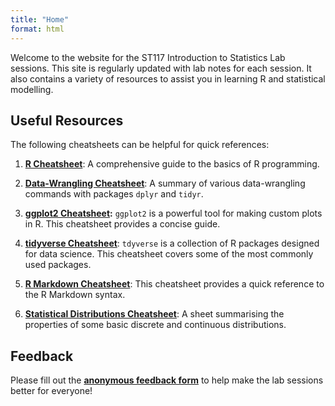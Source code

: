 ```yaml
---
title: "Home"
format: html
---
```


Welcome to the website for the ST117 Introduction to Statistics Lab sessions. This site is regularly updated with lab notes for each session. It also contains a variety of resources to assist you in learning R and statistical modelling.

## Useful Resources

The following cheatsheets can be helpful for quick references:

1.  [**R Cheatsheet**](https://iqss.github.io/dss-workshops/R/Rintro/base-r-cheat-sheet.pdf): A comprehensive guide to the basics of R programming.

2.  [**Data-Wrangling Cheatsheet**](https://www.rstudio.com/wp-content/uploads/2015/02/data-wrangling-cheatsheet.pdf): A summary of various data-wrangling commands with packages `dplyr` and `tidyr`.

3.  [**ggplot2 Cheatsheet**](https://images.datacamp.com/image/upload/v1666806657/Marketing/Blog/ggplot2_cheat_sheet.pdf)**:** `ggplot2` is a powerful tool for making custom plots in R. This cheatsheet provides a concise guide.

4.  [**tidyverse Cheatsheet**](https://images.datacamp.com/image/upload/v1676302697/Marketing/Blog/Tidyverse_Cheat_Sheet.pdf): `tdyverse` is a collection of R packages designed for data science. This cheatsheet covers some of the most commonly used packages.

5.  [**R Markdown Cheatsheet**](https://www.rstudio.com/wp-content/uploads/2015/02/rmarkdown-cheatsheet.pdf): This cheatsheet provides a quick reference to the R Markdown syntax.

6.  [**Statistical Distributions Cheatsheet**](https://www.statslab.cam.ac.uk/~rjs57/Distribtns.pdf): A sheet summarising the properties of some basic discrete and continuous distributions.

## Feedback

Please fill out the [**anonymous feedback form**](https://forms.gle/AGjRMmWt4eaecu1R7) to help make the lab sessions better for everyone!
